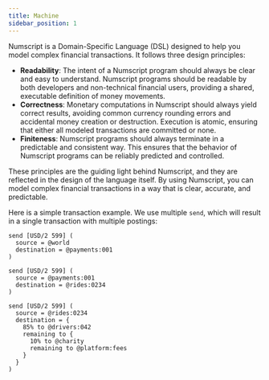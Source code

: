 ```yaml
---
title: Machine
sidebar_position: 1
---
```


Numscript is a Domain-Specific Language (DSL) designed to help you model complex financial transactions. It follows three design principles:

- **Readability**: The intent of a Numscript program should always be clear and easy to understand. Numscript programs should be readable by both developers and non-technical financial users, providing a shared, executable definition of money movements.
- **Correctness**: Monetary computations in Numscript should always yield correct results, avoiding common currency rounding errors and accidental money creation or destruction. Execution is atomic, ensuring that either all modeled transactions are committed or none.
- **Finiteness**: Numscript programs should always terminate in a predictable and consistent way. This ensures that the behavior of Numscript programs can be reliably predicted and controlled.

These principles are the guiding light behind Numscript, and they are reflected in the design of the language itself. By using Numscript, you can model complex financial transactions in a way that is clear, accurate, and predictable.

Here is a simple transaction example. We use multiple `send`, which will result in a single transaction with multiple postings:

```numscript
send [USD/2 599] (
  source = @world
  destination = @payments:001
)

send [USD/2 599] (
  source = @payments:001
  destination = @rides:0234
)

send [USD/2 599] (
  source = @rides:0234
  destination = {
    85% to @drivers:042
    remaining to {
      10% to @charity
      remaining to @platform:fees
    }
  }
)
```
